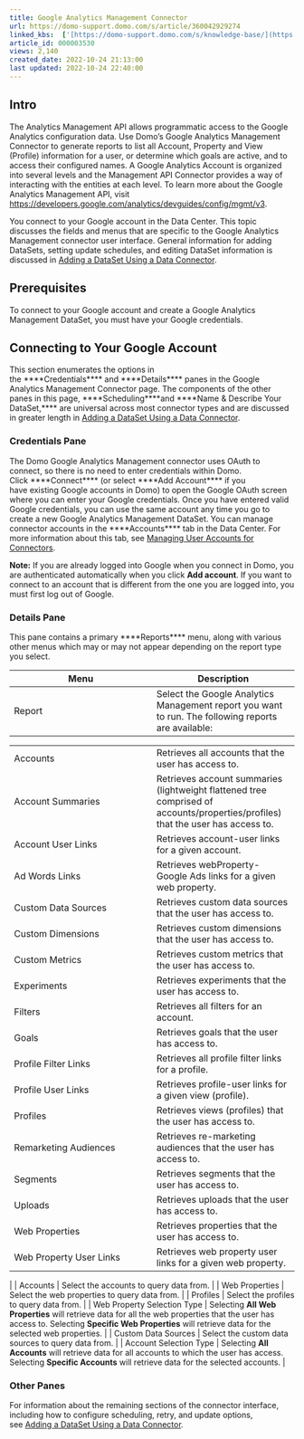 ```yaml
---
title: Google Analytics Management Connector
url: https://domo-support.domo.com/s/article/360042929274
linked_kbs:  ['[https://domo-support.domo.com/s/knowledge-base/](https://domo-support.domo.com/s/knowledge-base/)', '[https://domo-support.domo.com/s/](https://domo-support.domo.com/s/)', '[https://domo-support.domo.com/s/topic/0TO5w000000ZammGAC](https://domo-support.domo.com/s/topic/0TO5w000000ZammGAC)', '[https://domo-support.domo.com/s/topic/0TO5w000000ZanLGAS](https://domo-support.domo.com/s/topic/0TO5w000000ZanLGAS)', '[https://domo-support.domo.com/s/topic/0TO5w000000ZaoQGAS](https://domo-support.domo.com/s/topic/0TO5w000000ZaoQGAS)', '[https://domo-support.domo.com/s/article/360042926274](https://domo-support.domo.com/s/article/360042926274)', '[https://domo-support.domo.com/s/article/360042926054](https://domo-support.domo.com/s/article/360042926054)', '[https://domo-support.domo.com/s/article/360042929274](https://domo-support.domo.com/s/article/360042929274)', '[https://domo-support.domo.com/s/topic/0TO5w000000ZaoQGAS/api-connectors](https://domo-support.domo.com/s/topic/0TO5w000000ZaoQGAS/api-connectors)', '[https://domo-support.domo.com/s/article/360043429933](https://domo-support.domo.com/s/article/360043429933)', '[https://domo-support.domo.com/s/article/360043429953](https://domo-support.domo.com/s/article/360043429953)', '[https://domo-support.domo.com/s/article/360042925494](https://domo-support.domo.com/s/article/360042925494)', '[https://domo-support.domo.com/s/article/360043429913](https://domo-support.domo.com/s/article/360043429913)', '[https://domo-support.domo.com/s/article/4408174643607](https://domo-support.domo.com/s/article/4408174643607)', '[https://domo-support.domo.com/s/login/](https://domo-support.domo.com/s/login/)']
article_id: 000003530
views: 2,140
created_date: 2022-10-24 21:13:00
last updated: 2022-10-24 22:40:00
---
```




Intro
-----


The Analytics Management API allows programmatic access to the Google Analytics configuration data. Use Domo's Google Analytics Management Connector to generate reports to list all Account, Property and View (Profile) information for a user, or determine which goals are active, and to access their configured names. A Google Analytics Account is organized into several levels and the Management API Connector provides a way of interacting with the entities at each level. To learn more about the Google Analytics Management API, visit <https://developers.google.com/analytics/devguides/config/mgmt/v3>.


You connect to your Google account in the Data Center. This topic discusses the fields and menus that are specific to the Google Analytics Management connector user interface. General information for adding DataSets, setting update schedules, and editing DataSet information is discussed in [Adding a DataSet Using a Data Connector](/s/article/360042926274).


Prerequisites
-------------


To connect to your Google account and create a Google Analytics Management DataSet, you must have your Google credentials. 


Connecting to Your Google Account
---------------------------------


This section enumerates the options in the ****Credentials**** and ****Details**** panes in the Google Analytics Management Connector page. The components of the other panes in this page, ****Scheduling****and ****Name & Describe Your DataSet,**** are universal across most connector types and are discussed in greater length in [Adding a DataSet Using a Data Connector](/s/article/360042926274).


### Credentials Pane


The Domo Google Analytics Management connector uses OAuth to connect, so there is no need to enter credentials within Domo. Click ****Connect**** (or select ****Add Account**** if you have existing Google accounts in Domo) to open the Google OAuth screen where you can enter your Google credentials. Once you have entered valid Google credentials, you can use the same account any time you go to create a new Google Analytics Management DataSet. You can manage connector accounts in the ****Accounts**** tab in the Data Center. For more information about this tab, see [Managing User Accounts for Connectors](/s/article/360042926054 "Managing User Accounts for Connectors").




 


**Note:** If you are already logged into Google when you connect in Domo, you are authenticated automatically when you click **Add account**. If you want to connect to an account that is different from the one you are logged into, you must first log out of Google.



### Details Pane


This pane contains a primary ****Reports**** menu, along with various other menus which may or may not appear depending on the report type you select.




| Menu | Description |
| --- | --- |
| Report | Select the Google Analytics Management report you want to run. The following reports are available:

|  |  |
| --- | --- |
| Accounts | Retrieves all accounts that the user has access to. |
| Account Summaries | Retrieves account summaries (lightweight flattened tree comprised of accounts/properties/profiles) that the user has access to. |
| Account User Links | Retrieves account-user links for a given account. |
| Ad Words Links | Retrieves webProperty- Google Ads links for a given web property. |
| Custom Data Sources | Retrieves custom data sources that the user has access to. |
| Custom Dimensions | Retrieves custom dimensions that the user has access to. |
| Custom Metrics | Retrieves custom metrics that the user has access to. |
| Experiments | Retrieves experiments that the user has access to. |
| Filters | Retrieves all filters for an account. |
| Goals | Retrieves goals that the user has access to. |
| Profile Filter Links | Retrieves all profile filter links for a profile. |
| Profile User Links | Retrieves profile-user links for a given view (profile). |
| Profiles | Retrieves views (profiles) that the user has access to. |
| Remarketing Audiences | Retrieves re-marketing audiences that the user has access to. |
| Segments | Retrieves segments that the user has access to. |
| Uploads | Retrieves uploads that the user has access to. |
| Web Properties | Retrieves properties that the user has access to. |
| Web Property User Links | Retrieves web property user links for a given web property. |

 |
| Accounts | Select the accounts to query data from. |
| Web Properties | Select the web properties to query data from. |
| Profiles | Select the profiles to query data from. |
| Web Property Selection Type | Selecting **All Web Properties** will retrieve data for all the web properties that the user has access to. Selecting **Specific Web Properties** will retrieve data for the selected web properties. |
| Custom Data Sources | Select the custom data sources to query data from. |
| Account Selection Type | Selecting **All Accounts** will retrieve data for all accounts to which the user has access. Selecting **S****pecific Accounts** will retrieve data for the selected accounts. |


### Other Panes


For information about the remaining sections of the connector interface, including how to configure scheduling, retry, and update options, see [Adding a DataSet Using a Data Connector](/s/article/360042926274).

